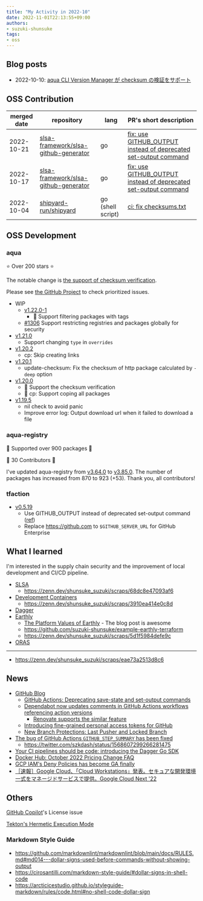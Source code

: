 ```yaml
---
title: "My Activity in 2022-10"
date: 2022-11-01T22:13:55+09:00
authors:
- suzuki-shunsuke
tags:
- oss
---
```



## Blog posts

* 2022-10-10: [aqua CLI Version Manager が checksum の検証をサポート](https://zenn.dev/shunsuke_suzuki/articles/aqua-checksum-verification)

## OSS Contribution

merged date | repository | lang | PR's short description
--- | --- | --- | ---
2022-10-21 | [slsa-framework/slsa-github-generator](https://github.com/slsa-framework/slsa-github-generator) | go | [fix: use GITHUB_OUTPUT instead of deprecated set-output command](https://github.com/slsa-framework/slsa-github-generator/pull/1066)
2022-10-17 | [slsa-framework/slsa-github-generator](https://github.com/slsa-framework/slsa-github-generator) | go | [fix: use GITHUB_OUTPUT instead of deprecated set-output command](https://github.com/slsa-framework/slsa-github-generator/pull/1061)
2022-10-04 | [shipyard-run/shipyard](https://github.com/shipyard-run/shipyard) | go (shell script) | [ci: fix checksums.txt](https://github.com/shipyard-run/shipyard/pull/182)

## OSS Development

### aqua

:star: Over 200 stars :star:

The notable change is [the support of checksum verification](https://aquaproj.github.io/docs/reference/checksum/).

Please see [the GitHub Project](https://github.com/orgs/aquaproj/projects/8) to check prioritized issues.

- WIP
  - [v1.22.0-1](https://github.com/aquaproj/aqua/releases/tag/v1.22.0-1)
    - :rocket: Support filtering packages with tags
  - [#1306](https://github.com/aquaproj/aqua/issues/1306) Support restricting registries and packages globally for security
- [v1.21.0](https://github.com/aquaproj/aqua/releases/tag/v1.21.0)
  - Support changing `type` in `overrides`
- [v1.20.2](https://github.com/aquaproj/aqua/releases/tag/v1.20.2)
  - cp: Skip creating links
- [v1.20.1](https://github.com/aquaproj/aqua/releases/tag/v1.20.1)
  - update-checksum: Fix the checksum of http package calculated by `-deep` option
- [v1.20.0](https://github.com/aquaproj/aqua/releases/tag/v1.20.0)
  - :tada: Support the checksum verification
  - :tada: cp: Support coping all packages
- [v1.19.5](https://github.com/aquaproj/aqua/releases/tag/v1.19.5)
  - nil check to avoid panic
  - Improve error log: Output download url when it failed to download a file

### aqua-registry

:tada: Supported over 900 packages :tada:

:tada: 30 Contributors :tada:

I've updated aqua-registry from [v3.64.0](https://github.com/aquaproj/aqua-registry/releases/tag/v3.64.0) to [v3.85.0](https://github.com/aquaproj/aqua-registry/releases/tag/v3.85.0).
The number of packages has increased from 870 to 923 (+53).
Thank you, all contributors!

### tfaction

- [v0.5.19](https://github.com/suzuki-shunsuke/tfaction/releases/tag/v0.5.19)
  - Use GITHUB_OUTPUT instead of deprecated set-output command ([ref](https://github.blog/changelog/2022-10-11-github-actions-deprecating-save-state-and-set-output-commands/))
  - Replace https://github.com to `$GITHUB_SERVER_URL` for GitHub Enterprise

## What I learned

I'm interested in the supply chain security and the improvement of local development and CI/CD pipeline.

- [SLSA](https://slsa.dev/)
  - https://zenn.dev/shunsuke_suzuki/scraps/68dc8e47093af6
- [Development Containers](https://containers.dev/)
  - https://zenn.dev/shunsuke_suzuki/scraps/3910ea414e0c8d
- [Dagger](https://dagger.io/)
- [Earthly](https://earthly.dev/)
  - [The Platform Values of Earthly](https://earthly.dev/blog/platform-values/) - The blog post is awesome
  - https://github.com/suzuki-shunsuke/example-earthly-terraform
  - https://zenn.dev/shunsuke_suzuki/scraps/5d1f5984defe9c
- [ORAS](https://oras.land/)

---

- https://zenn.dev/shunsuke_suzuki/scraps/eae73a2513d8c6

## News

- [GitHub Blog](https://github.blog/)
  - [GitHub Actions: Deprecating save-state and set-output commands](https://github.blog/changelog/2022-10-11-github-actions-deprecating-save-state-and-set-output-commands/)
  - [Dependabot now updates comments in GitHub Actions workflows referencing action versions](https://github.blog/changelog/2022-10-31-dependabot-now-updates-comments-in-github-actions-workflows-referencing-action-versions/)
    - [Renovate supports the similar feature](https://docs.renovatebot.com/modules/manager/github-actions/#additional-information)
  - [Introducing fine-grained personal access tokens for GitHub](https://github.blog/2022-10-18-introducing-fine-grained-personal-access-tokens-for-github/)
  - [New Branch Protections: Last Pusher and Locked Branch](https://github.blog/changelog/2022-10-20-new-branch-protections-last-pusher-and-locked-branch/)
- [The bug of GitHub Actions `GITHUB_STEP_SUMMARY` has been fixed](https://github.com/community/community/discussions/32566)
  - https://twitter.com/szkdash/status/1568607299266281475
- [Your CI pipelines should be code: introducing the Dagger Go SDK](https://dagger.io/blog/go-sdk)
- [Docker Hub: October 2022 Pricing Change FAQ](https://www.docker.com/pricing/october-2022-pricing-change-faq/)
- [GCP IAM's Deny Policies has become GA finally](https://cloud.google.com/iam/docs/deny-overview)
- [［速報］Google Cloud、「Cloud Workstations」発表。セキュアな開発環境一式をマネージドサービスで提供。Google Cloud Next '22](https://www.publickey1.jp/blog/22/google_cloudcloud_workstationsgoogle_cloud_next_22.html)

## Others

[GitHub Copilot](https://github.com/features/copilot)'s License issue

<LinkCard url="https://twitter.com/DocSparse/status/1581461734665367554" />

[Tekton's Hermetic Execution Mode](https://tekton.dev/docs/pipelines/hermetic/)

<LinkCard url="https://twitter.com/rung/status/1581616187607506944" />

### Markdown Style Guide

- https://github.com/markdownlint/markdownlint/blob/main/docs/RULES.md#md014---dollar-signs-used-before-commands-without-showing-output
- https://cirosantilli.com/markdown-style-guide/#dollar-signs-in-shell-code
- https://arcticicestudio.github.io/styleguide-markdown/rules/code.html#no-shell-code-dollar-sign
